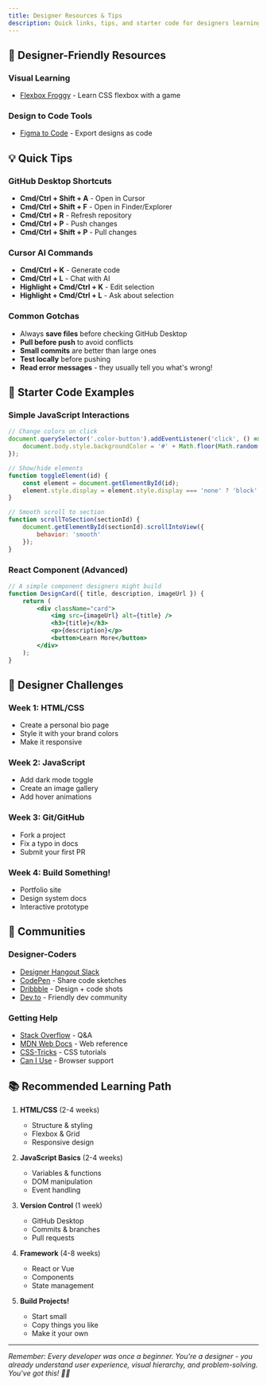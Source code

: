 ```yaml
---
title: Designer Resources & Tips
description: Quick links, tips, and starter code for designers learning to code
---
```


## 🎨 Designer-Friendly Resources

### Visual Learning
- [Flexbox Froggy](https://flexboxfroggy.com/) - Learn CSS flexbox with a game

### Design to Code Tools
- [Figma to Code](https://www.figma.com/dev-mode/) - Export designs as code

## 💡 Quick Tips

### GitHub Desktop Shortcuts
- **Cmd/Ctrl + Shift + A** - Open in Cursor
- **Cmd/Ctrl + Shift + F** - Open in Finder/Explorer
- **Cmd/Ctrl + R** - Refresh repository
- **Cmd/Ctrl + P** - Push changes
- **Cmd/Ctrl + Shift + P** - Pull changes

### Cursor AI Commands
- **Cmd/Ctrl + K** - Generate code
- **Cmd/Ctrl + L** - Chat with AI
- **Highlight + Cmd/Ctrl + K** - Edit selection
- **Highlight + Cmd/Ctrl + L** - Ask about selection

### Common Gotchas
- Always **save files** before checking GitHub Desktop
- **Pull before push** to avoid conflicts
- **Small commits** are better than large ones
- **Test locally** before pushing
- **Read error messages** - they usually tell you what's wrong!

## 🚀 Starter Code Examples

### Simple JavaScript Interactions
```javascript
// Change colors on click
document.querySelector('.color-button').addEventListener('click', () => {
    document.body.style.backgroundColor = '#' + Math.floor(Math.random()*16777215).toString(16);
});

// Show/hide elements
function toggleElement(id) {
    const element = document.getElementById(id);
    element.style.display = element.style.display === 'none' ? 'block' : 'none';
}

// Smooth scroll to section
function scrollToSection(sectionId) {
    document.getElementById(sectionId).scrollIntoView({ 
        behavior: 'smooth' 
    });
}
```

### React Component (Advanced)
```jsx
// A simple component designers might build
function DesignCard({ title, description, imageUrl }) {
    return (
        <div className="card">
            <img src={imageUrl} alt={title} />
            <h3>{title}</h3>
            <p>{description}</p>
            <button>Learn More</button>
        </div>
    );
}
```

## 🎯 Designer Challenges

### Week 1: HTML/CSS
- Create a personal bio page
- Style it with your brand colors
- Make it responsive

### Week 2: JavaScript
- Add dark mode toggle
- Create an image gallery
- Add hover animations

### Week 3: Git/GitHub
- Fork a project
- Fix a typo in docs
- Submit your first PR

### Week 4: Build Something!
- Portfolio site
- Design system docs
- Interactive prototype

## 🔗 Communities

### Designer-Coders
- [Designer Hangout Slack](https://www.designerhangout.co/)
- [CodePen](https://codepen.io/) - Share code sketches
- [Dribbble](https://dribbble.com/) - Design + code shots
- [Dev.to](https://dev.to/) - Friendly dev community

### Getting Help
- [Stack Overflow](https://stackoverflow.com/) - Q&A
- [MDN Web Docs](https://developer.mozilla.org/) - Web reference
- [CSS-Tricks](https://css-tricks.com/) - CSS tutorials
- [Can I Use](https://caniuse.com/) - Browser support

## 📚 Recommended Learning Path

1. **HTML/CSS** (2-4 weeks)
   - Structure & styling
   - Flexbox & Grid
   - Responsive design

2. **JavaScript Basics** (2-4 weeks)
   - Variables & functions
   - DOM manipulation
   - Event handling

3. **Version Control** (1 week)
   - GitHub Desktop
   - Commits & branches
   - Pull requests

4. **Framework** (4-8 weeks)
   - React or Vue
   - Components
   - State management

5. **Build Projects!**
   - Start small
   - Copy things you like
   - Make it your own

---
*Remember: Every developer was once a beginner. You're a designer - you already understand user experience, visual hierarchy, and problem-solving. You've got this! 🎨💪*
